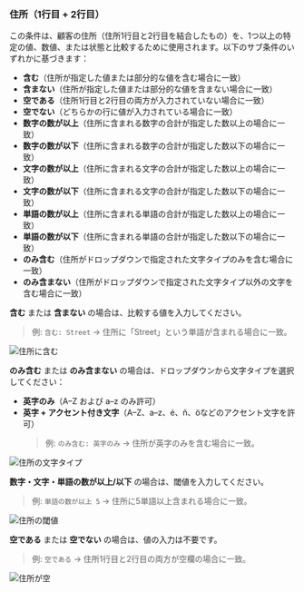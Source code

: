 ### 住所（1行目 + 2行目）

この条件は、顧客の住所（住所1行目と2行目を結合したもの）を、1つ以上の特定の値、数値、または状態と比較するために使用されます。以下のサブ条件のいずれかに基づきます：

- **含む**（住所が指定した値または部分的な値を含む場合に一致）
- **含まない**（住所が指定した値または部分的な値を含まない場合に一致）
- **空である**（住所1行目と2行目の両方が入力されていない場合に一致）
- **空でない**（どちらかの行に値が入力されている場合に一致）
- **数字の数が以上**（住所に含まれる数字の合計が指定した数以上の場合に一致）
- **数字の数が以下**（住所に含まれる数字の合計が指定した数以下の場合に一致）
- **文字の数が以上**（住所に含まれる文字の合計が指定した数以上の場合に一致）
- **文字の数が以下**（住所に含まれる文字の合計が指定した数以下の場合に一致）
- **単語の数が以上**（住所に含まれる単語の合計が指定した数以上の場合に一致）
- **単語の数が以下**（住所に含まれる単語の合計が指定した数以下の場合に一致）
- **のみ含む**（住所がドロップダウンで指定された文字タイプのみを含む場合に一致）
- **のみ含まない**（住所がドロップダウンで指定された文字タイプ以外の文字を含む場合に一致）

**含む** または **含まない** の場合は、比較する値を入力してください。

> 例: `含む: Street` → 住所に「Street」という単語が含まれる場合に一致。

<img
  src="/images/essentials/condition-sets/address-contains.webp"
  alt="住所に含む"
/>

**のみ含む** または **のみ含まない** の場合は、ドロップダウンから文字タイプを選択してください：

- **英字のみ**（A–Z および a–z のみ許可）
- **英字 + アクセント付き文字**（A–Z、a–z、é、ñ、öなどのアクセント文字を許可）
  > 例: `のみ含む: 英字のみ` → 住所が英字のみを含む場合に一致。

<img
  src="/images/essentials/condition-sets/address-has-only.webp"
  alt="住所の文字タイプ"
/>

**数字・文字・単語の数が以上/以下** の場合は、閾値を入力してください。

> 例: `単語の数が以上 5` → 住所に5単語以上含まれる場合に一致。

<img
  src="/images/essentials/condition-sets/address-greater-than.webp"
  alt="住所の閾値"
/>

**空である** または **空でない** の場合は、値の入力は不要です。

> 例: `空である` → 住所1行目と2行目の両方が空欄の場合に一致。

<img
  src="/images/essentials/condition-sets/address-is-empty.webp"
  alt="住所が空"
/>
